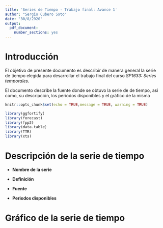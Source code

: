 ```yaml
---
title: 'Series de Tiempo - Trabajo final: Avance 1'
author: "Sergio Cubero Soto"
date: "30/8/2020"
output: 
  pdf_document: 
    number_sections: yes
---
```


# Introducción

El objetivo de presente documento es describir de manera general la serie de tiempo elegida para desarrollar el trabajo final del curso *SP1633: Series temporales*. 

El documento describe la fuente donde se obtuvo la serie de de tiempo, así como, su descripción, los periodos disponibles y el gráfico de la misma

```r
knitr::opts_chunk$set(echo = TRUE,message = TRUE, warning = TRUE)
```

```r
library(ggfortify)
library(forecast)
library(fpp2)
library(data.table)
library(TTR)
library(xts)
```

# Descripción de la serie de tiempo

+ **Nombre de la serie**

+ **Definición**

+ **Fuente**

+ **Periodos disponibles**

# Gráfico de la serie de tiempo

